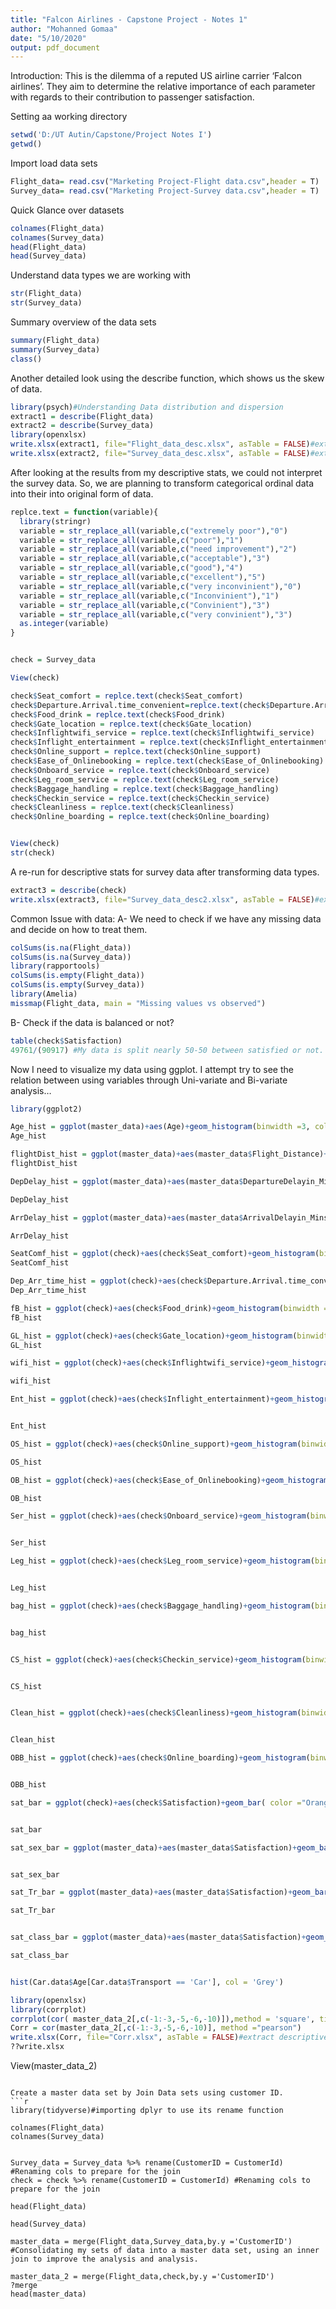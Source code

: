 ---
title: "Falcon Airlines - Capstone Project - Notes 1"
author: "Mohanned Gomaa"
date: "5/10/2020"
output: pdf_document
---

Introduction:
This is the dilemma of a reputed US airline carrier ‘Falcon airlines’. They aim to determine the relative importance of each parameter with regards to their contribution to passenger satisfaction. 

Setting aa working directory 
```{r}
setwd('D:/UT Autin/Capstone/Project Notes I')
getwd()
```
Import load data sets 
```{r}
Flight_data= read.csv("Marketing Project-Flight data.csv",header = T)
Survey_data= read.csv("Marketing Project-Survey data.csv",header = T)
```

Quick Glance over datasets
```{r}
colnames(Flight_data)
colnames(Survey_data)
head(Flight_data)
head(Survey_data)
```

Understand data types we are working with
```{r}
str(Flight_data)
str(Survey_data)
```

Summary overview of the data sets
```{r}
summary(Flight_data)
summary(Survey_data)
class()
```

Another detailed look using the describe function, which shows us the skew of data.
```{r}
library(psych)#Understanding Data distribution and dispersion 
extract1 = describe(Flight_data)
extract2 = describe(Survey_data)
library(openxlsx)
write.xlsx(extract1, file="Flight_data_desc.xlsx", asTable = FALSE)#extract descriptive stats.
write.xlsx(extract2, file="Survey_data_desc.xlsx", asTable = FALSE)#extract descriptive stats.
```

After looking at the results from my descriptive stats, we could not interpret the survey data. So, we are planning to transform categorical ordinal data into their into original form of data. 
```{r}
replce.text = function(variable){
  library(stringr)
  variable = str_replace_all(variable,c("extremely poor"),"0")
  variable = str_replace_all(variable,c("poor"),"1")
  variable = str_replace_all(variable,c("need improvement"),"2")
  variable = str_replace_all(variable,c("acceptable"),"3")
  variable = str_replace_all(variable,c("good"),"4")
  variable = str_replace_all(variable,c("excellent"),"5")
  variable = str_replace_all(variable,c("very inconvinient"),"0")
  variable = str_replace_all(variable,c("Inconvinient"),"1")
  variable = str_replace_all(variable,c("Convinient"),"3")
  variable = str_replace_all(variable,c("very convinient"),"3")
  as.integer(variable)
}


check = Survey_data

View(check)

check$Seat_comfort = replce.text(check$Seat_comfort)
check$Departure.Arrival.time_convenient=replce.text(check$Departure.Arrival.time_convenient)
check$Food_drink = replce.text(check$Food_drink)
check$Gate_location = replce.text(check$Gate_location)
check$Inflightwifi_service = replce.text(check$Inflightwifi_service)
check$Inflight_entertainment = replce.text(check$Inflight_entertainment)
check$Online_support = replce.text(check$Online_support)
check$Ease_of_Onlinebooking = replce.text(check$Ease_of_Onlinebooking)
check$Onboard_service = replce.text(check$Onboard_service)
check$Leg_room_service = replce.text(check$Leg_room_service)
check$Baggage_handling = replce.text(check$Baggage_handling)
check$Checkin_service = replce.text(check$Checkin_service)
check$Cleanliness = replce.text(check$Cleanliness)
check$Online_boarding = replce.text(check$Online_boarding)


View(check)
str(check)

```

A re-run for descriptive stats for survey data after transforming data types.
```{r}
extract3 = describe(check)
write.xlsx(extract3, file="Survey_data_desc2.xlsx", asTable = FALSE)#extract descriptive stats.
```

Common Issue with data:
A- We need to check if we have any missing data and decide on how to treat them. 
```{r}
colSums(is.na(Flight_data))
colSums(is.na(Survey_data))
library(rapportools)
colSums(is.empty(Flight_data))
colSums(is.empty(Survey_data))
library(Amelia)
missmap(Flight_data, main = "Missing values vs observed")
```

B- Check if the data is balanced or not?
```{r}
table(check$Satisfaction)
49761/(90917) #My data is split nearly 50-50 between satisfied or not. 
```

Now I need to visualize my data using ggplot. I attempt try to see the relation between using variables through Uni-variate and Bi-variate analysis...

```{r}

library(ggplot2)

Age_hist = ggplot(master_data)+aes(Age)+geom_histogram(binwidth =3, color ="Orange", alpha = 0.5)+ggtitle(label = 'Passengers Age profile')+ labs(x='Age', y='Passengers')
Age_hist 

flightDist_hist = ggplot(master_data)+aes(master_data$Flight_Distance)+geom_histogram(binwidth =100, color ="Orange", alpha = 0.5)+ggtitle(label = 'Flights Distance profile')+ labs(x='Distance', y='Flights')
flightDist_hist 

DepDelay_hist = ggplot(master_data)+aes(master_data$DepartureDelayin_Mins)+geom_histogram(binwidth =20, color ="Orange", alpha = 0.5)+ggtitle(label = 'Departure Dealy Freq')+ labs(x='Delay in Minutes', y='Freq')

DepDelay_hist

ArrDelay_hist = ggplot(master_data)+aes(master_data$ArrivalDelayin_Mins)+geom_histogram(binwidth =20, color ="Orange", alpha = 0.5)+ggtitle(label = 'Arrival Dealy Freq')+ labs(x='Delay in Minutes', y='Freq')

ArrDelay_hist

SeatComf_hist = ggplot(check)+aes(check$Seat_comfort)+geom_histogram(binwidth =1, color ="Orange", alpha = 0.5)+ggtitle(label = 'Seat Comfort')+ labs(x='Rating', y='Passengers')
SeatComf_hist

Dep_Arr_time_hist = ggplot(check)+aes(check$Departure.Arrival.time_convenient)+geom_histogram(binwidth =1, color ="Orange", alpha = 0.5)+ggtitle(label = 'Departure and Arrival Times')+ labs(x='Rating', y='Passengers')
Dep_Arr_time_hist

fB_hist = ggplot(check)+aes(check$Food_drink)+geom_histogram(binwidth =1, color ="Orange", alpha = 0.5)+ggtitle(label = 'Food & Beverage Ratings')+ labs(x='Rating', y='Passengers')
fB_hist

GL_hist = ggplot(check)+aes(check$Gate_location)+geom_histogram(binwidth =1, color ="Orange", alpha = 0.5)+ggtitle(label = 'Gate Location Ratings')+ labs(x='Rating', y='Passengers')
GL_hist

wifi_hist = ggplot(check)+aes(check$Inflightwifi_service)+geom_histogram(binwidth =1, color ="Orange", alpha = 0.5)+ggtitle(label = 'On-board Wifi Ratings')+ labs(x='Rating', y='Passengers')

wifi_hist

Ent_hist = ggplot(check)+aes(check$Inflight_entertainment)+geom_histogram(binwidth =1, color ="Orange", alpha = 0.5)+ggtitle(label = 'On-board Entertainment Ratings')+ labs(x='Rating', y='Passengers')


Ent_hist

OS_hist = ggplot(check)+aes(check$Online_support)+geom_histogram(binwidth =1, color ="Orange", alpha = 0.5)+ggtitle(label = 'Online Support Ratings')+ labs(x='Rating', y='Passengers')

OS_hist

OB_hist = ggplot(check)+aes(check$Ease_of_Onlinebooking)+geom_histogram(binwidth =1, color ="Orange", alpha = 0.5)+ggtitle(label = 'Online Booking Ratings')+ labs(x='Rating', y='Passengers')

OB_hist

Ser_hist = ggplot(check)+aes(check$Onboard_service)+geom_histogram(binwidth =1, color ="Orange", alpha = 0.5)+ggtitle(label = 'Onboard Service Ratings')+ labs(x='Rating', y='Passengers')


Ser_hist

Leg_hist = ggplot(check)+aes(check$Leg_room_service)+geom_histogram(binwidth =1, color ="Orange", alpha = 0.5)+ggtitle(label = 'Leg Room Ratings')+ labs(x='Rating', y='Passengers')


Leg_hist

bag_hist = ggplot(check)+aes(check$Baggage_handling)+geom_histogram(binwidth =1, color ="Orange", alpha = 0.5)+ggtitle(label = 'Baggage Handling')+ labs(x='Rating', y='Passengers')


bag_hist


CS_hist = ggplot(check)+aes(check$Checkin_service)+geom_histogram(binwidth =1, color ="Orange", alpha = 0.5)+ggtitle(label = 'Check-in Service')+ labs(x='Rating', y='Passengers')


CS_hist


Clean_hist = ggplot(check)+aes(check$Cleanliness)+geom_histogram(binwidth =1, color ="Orange", alpha = 0.5)+ggtitle(label = 'Cleanliness')+ labs(x='Rating', y='Passengers')


Clean_hist

OBB_hist = ggplot(check)+aes(check$Online_boarding)+geom_histogram(binwidth =1, color ="Orange", alpha = 0.5)+ggtitle(label = 'Online Boarding')+ labs(x='Rating', y='Passengers')


OBB_hist

sat_bar = ggplot(check)+aes(check$Satisfaction)+geom_bar( color ="Orange", alpha = 0.5)+ggtitle(label = 'Passengers Overall Satisfaction')+ labs(x='Rating', y='Passengers')


sat_bar

sat_sex_bar = ggplot(master_data)+aes(master_data$Satisfaction)+geom_bar( color ="Orange", alpha = 0.5)+facet_wrap(master_data$Gender~.)+ggtitle(label = 'Passengers Overall Satisfaction by Gender')+ labs(x='Rating', y='Passengers')


sat_sex_bar

sat_Tr_bar = ggplot(master_data)+aes(master_data$Satisfaction)+geom_bar( color ="Orange", alpha = 0.5)+facet_wrap(master_data$TypeTravel~.)+ggtitle(label = 'Passengers Overall Satisfaction by Travel Type')+ labs(x='Rating', y='Passengers')

sat_Tr_bar


sat_class_bar = ggplot(master_data)+aes(master_data$Satisfaction)+geom_bar( color ="Orange", alpha = 0.5)+facet_wrap(master_data$~.)+ggtitle(label = 'Passengers Overall Satisfaction by Class')+ labs(x='Rating', y='Passengers')

sat_class_bar


hist(Car.data$Age[Car.data$Transport == 'Car'], col = 'Grey')

```

```{r}
library(openxlsx)
library(corrplot)
corrplot(cor( master_data_2[,c(-1:-3,-5,-6,-10)]),method = 'square', title = 'Correlation matrix')
Corr = cor(master_data_2[,c(-1:-3,-5,-6,-10)], method ="pearson")
write.xlsx(Corr, file="Corr.xlsx", asTable = FALSE)#extract descriptive stats.
??write.xlsx
```
View(master_data_2)

```

Create a master data set by Join Data sets using customer ID.
```{r}
library(tidyverse)#importing dplyr to use its rename function 

colnames(Flight_data)
colnames(Survey_data)


Survey_data = Survey_data %>% rename(CustomerID = CustomerId) #Renaming cols to prepare for the join
check = check %>% rename(CustomerID = CustomerId) #Renaming cols to prepare for the join

head(Flight_data)

head(Survey_data)

master_data = merge(Flight_data,Survey_data,by.y ='CustomerID') #Consolidating my sets of data into a master data set, using an inner join to improve the analysis and analysis. 

master_data_2 = merge(Flight_data,check,by.y ='CustomerID')
?merge
head(master_data)
```